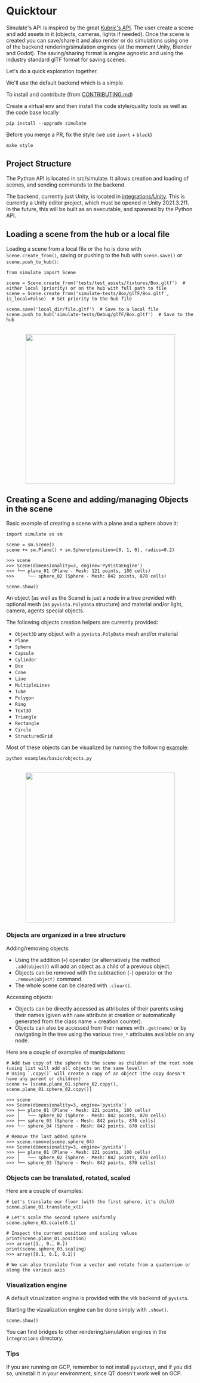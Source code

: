 <!--Copyright 2022 The HuggingFace Team. All rights reserved.

Licensed under the Apache License, Version 2.0 (the "License"); you may not use this file except in compliance with
the License. You may obtain a copy of the License at

http://www.apache.org/licenses/LICENSE-2.0

Unless required by applicable law or agreed to in writing, software distributed under the License is distributed on
an "AS IS" BASIS, WITHOUT WARRANTIES OR CONDITIONS OF ANY KIND, either express or implied. See the License for the
specific language governing permissions and limitations under the License.
-->



# Quicktour

Simulate's API is inspired by the great [Kubric's API](https://github.com/google-research/kubric).
The user create a scene and add assets in it (objects, cameras, lights if needed).
Once the scene is created you can save/share it and also render or do simulations using one of the backend rendering/simulation engines (at the moment Unity, Blender and Godot). The saving/sharing format is engine agnostic and using the industry standard glTF format for saving scenes.

Let's do a quick exploration together.

We'll use the default backend which is a simple

To install and contribute (from [CONTRIBUTING.md](CONTRIBUTING.md))

Create a virtual env and then install the code style/quality tools as well as the code base locally
```
pip install --upgrade simulate
```
Before you merge a PR, fix the style (we use `isort` + `black`)
```
make style
```

## Project Structure

The Python API is located in src/simulate. It allows creation and loading of scenes, and sending commands to the backend.

The backend, currently just Unity, is located in [integrations/Unity](integrations/Unity).
This is currently a Unity editor project, which must be opened in Unity 2021.3.2f1.
In the future, this will be built as an executable, and spawned by the Python API.

## Loading a scene from the hub or a local file

Loading a scene from a local file or the hu is done with `Scene.create_from()`, saving or pushing to the hub with `scene.save()` or `scene.push_to_hub()`:

```
from simulate import Scene

scene = Scene.create_from('tests/test_assets/fixtures/Box.gltf')  # either local (priority) or on the hub with full path to file
scene = Scene.create_from('simulate-tests/Box/glTF/Box.gltf', is_local=False)  # Set priority to the hub file

scene.save('local_dir/file.gltf')  # Save to a local file
scene.push_to_hub('simulate-tests/Debug/glTF/Box.gltf')  # Save to the hub
```
<p align="center">
    <br>
    <img src="https://user-images.githubusercontent.com/10695622/191554717-acba4764-a4f4-4609-834a-39ddb50b844a.png" width="400"/>
    <br>
<p>

## Creating a Scene and adding/managing Objects in the scene

Basic example of creating a scene with a plane and a sphere above it:
```
import simulate as sm

scene = sm.Scene()
scene += sm.Plane() + sm.Sphere(position=[0, 1, 0], radius=0.2)

>>> scene
>>> Scene(dimensionality=3, engine='PyVistaEngine')
>>> └── plane_01 (Plane - Mesh: 121 points, 100 cells)
>>>     └── sphere_02 (Sphere - Mesh: 842 points, 870 cells)

scene.show()
```

An object (as well as the Scene) is just a node in a tree provided with optional mesh (as `pyvista.PolyData` structure) and material and/or light, camera, agents special objects.

The following objects creation helpers are currently provided:
- `Object3D` any object with a `pyvista.PolyData` mesh and/or material
- `Plane`
- `Sphere`
- `Capsule`
- `Cylinder`
- `Box`
- `Cone`
- `Line`
- `MultipleLines`
- `Tube`
- `Polygon`
- `Ring`
- `Text3D`
- `Triangle`
- `Rectangle`
- `Circle`
- `StructuredGrid`

Most of these objects can be visualized by running the following [example](https://github.com/huggingface/simulate/tree/main/examples/objects.py):
```
python examples/basic/objects.py
```
<p align="center">
    <br>
    <img src="https://user-images.githubusercontent.com/10695622/191562825-49d4c692-a1ed-44e9-bdb9-da5f0bfb9828.png" width="400"/>
    <br>
<p>

### Objects are organized in a tree structure

Adding/removing objects:
- Using the addition (`+`) operator (or alternatively the method `.add(object)`) will add an object as a child of a previous object.
- Objects can be removed with the subtraction (`-`) operator or the `.remove(object)` command.
- The whole scene can be cleared with `.clear()`.

Accessing objects:
- Objects can be directly accessed as attributes of their parents using their names (given with  `name` attribute at creation or automatically generated from the class name + creation counter).
- Objects can also be accessed from their names with `.get(name)` or by navigating in the tree using the various `tree_*` attributes available on any node.

Here are a couple of examples of manipulations:

```
# Add two copy of the sphere to the scene as children of the root node (using list will add all objects on the same level)
# Using `.copy()` will create a copy of an object (the copy doesn't have any parent or children)
scene += [scene.plane_01.sphere_02.copy(), scene.plane_01.sphere_02.copy()]

>>> scene
>>> Scene(dimensionality=3, engine='pyvista')
>>> ├── plane_01 (Plane - Mesh: 121 points, 100 cells)
>>> │   └── sphere_02 (Sphere - Mesh: 842 points, 870 cells)
>>> ├── sphere_03 (Sphere - Mesh: 842 points, 870 cells)
>>> └── sphere_04 (Sphere - Mesh: 842 points, 870 cells)

# Remove the last added sphere
>>> scene.remove(scene.sphere_04)
>>> Scene(dimensionality=3, engine='pyvista')
>>> ├── plane_01 (Plane - Mesh: 121 points, 100 cells)
>>> │   └── sphere_02 (Sphere - Mesh: 842 points, 870 cells)
>>> └── sphere_03 (Sphere - Mesh: 842 points, 870 cells)
```

### Objects can be translated, rotated, scaled
Here are a couple of examples:
```
# Let's translate our floor (with the first sphere, it's child)
scene.plane_01.translate_x(1)

# Let's scale the second sphere uniformly
scene.sphere_03.scale(0.1)

# Inspect the current position and scaling values
print(scene.plane_01.position)
>>> array([1., 0., 0.])
print(scene.sphere_03.scaling)
>>> array([0.1, 0.1, 0.1])

# We can also translate from a vector and rotate from a quaternion or along the various axis
```

### Visualization engine

A default vizualization engine is provided with the vtk backend of `pyvista`.

Starting the vizualization engine can be done simply with `.show()`.
```
scene.show()
```

You can find bridges to other rendering/simulation engines in the `integrations` directory.

### Tips

If you are running on GCP, remember to not install `pyvistaqt`, and if you did so, uninstall it in your environment, since QT doesn't work well on GCP.
